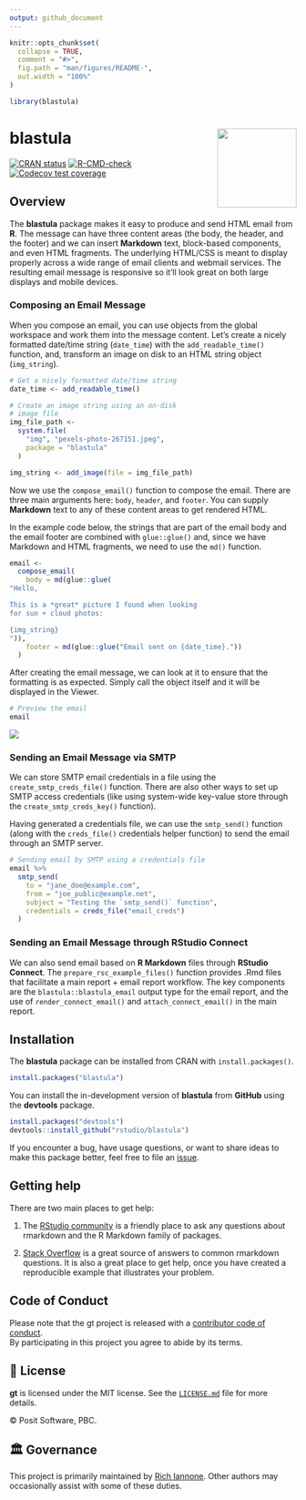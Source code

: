 ```yaml
---
output: github_document
---
```


<!-- README.md is generated from README.Rmd. Please edit that file -->

```r
knitr::opts_chunk$set(
  collapse = TRUE,
  comment = "#>",
  fig.path = "man/figures/README-",
  out.width = "100%"
)
```

```r
library(blastula)
```

# blastula <a href='https://rstudio.github.io/blastula'><img src='man/figures/logo.png' align="right" height="139" /></a>

[![CRAN status](https://www.r-pkg.org/badges/version/blastula)](https://CRAN.R-project.org/package=blastula)
[![R-CMD-check](https://github.com/rstudio/blastula/workflows/R-CMD-check/badge.svg)](https://github.com/rstudio/blastula/actions)
[![Codecov test coverage](https://codecov.io/gh/rstudio/blastula/branch/master/graph/badge.svg)](https://codecov.io/gh/rstudio/blastula?branch=master)

## Overview

The **blastula** package makes it easy to produce and send HTML email from **R**. The message can have three content areas (the body, the header, and the footer) and we can insert **Markdown** text, block-based components, and even HTML fragments. The underlying HTML/CSS is meant to display properly across a wide range of email clients and webmail services. The resulting email message is responsive so it'll look great on both large displays and mobile devices.

### Composing an Email Message

When you compose an email, you can use objects from the global workspace and work them into the message content. Let's create a nicely formatted date/time string (`date_time`) with the `add_readable_time()` function, and, transform an image on disk to an HTML string object (`img_string`).

```r
# Get a nicely formatted date/time string
date_time <- add_readable_time()

# Create an image string using an on-disk
# image file
img_file_path <-
  system.file(
    "img", "pexels-photo-267151.jpeg",
    package = "blastula"
  )

img_string <- add_image(file = img_file_path)
```

Now we use the `compose_email()` function to compose the email. There are three main arguments here: `body`, `header`, and `footer`. You can supply **Markdown** text to any of these content areas to get rendered HTML.

In the example code below, the strings that are part of the email body and the email footer are combined with `glue::glue()` and, since we have Markdown and HTML fragments, we need to use the `md()` function.

```r
email <-
  compose_email(
    body = md(glue::glue(
"Hello,

This is a *great* picture I found when looking
for sun + cloud photos:

{img_string}
")),
    footer = md(glue::glue("Email sent on {date_time}."))
  )
```

After creating the email message, we can look at it to ensure that the formatting is as expected. Simply call the object itself and it will be displayed in the Viewer.

```r
# Preview the email
email
```

<img src="man/figures/rstudio_preview_email.png">

### Sending an Email Message via SMTP

We can store SMTP email credentials in a file using the `create_smtp_creds_file()` function. There are also other ways to set up SMTP access credentials (like using system-wide key-value store through the `create_smtp_creds_key()` function).

Having generated a credentials file, we can use the `smtp_send()` function (along with the `creds_file()` credentials helper function) to send the email through an SMTP server.

```r
# Sending email by SMTP using a credentials file
email %>%
  smtp_send(
    to = "jane_doe@example.com",
    from = "joe_public@example.net",
    subject = "Testing the `smtp_send()` function",
    credentials = creds_file("email_creds")
  )
```

### Sending an Email Message through RStudio Connect

We can also send email based on **R Markdown** files through **RStudio Connect**. The `prepare_rsc_example_files()` function provides .Rmd files that facilitate a main report + email report workflow. The key components are the `blastula::blastula_email` output type for the email report, and the use of `render_connect_email()` and `attach_connect_email()` in the main report.

## Installation

The **blastula** package can be installed from CRAN with `install.packages()`.

```r
install.packages("blastula")
```

You can install the in-development version of **blastula** from **GitHub** using the **devtools** package.

```r
install.packages("devtools")
devtools::install_github("rstudio/blastula")
```

If you encounter a bug, have usage questions, or want to share ideas to make this package better, feel free to file an [issue](https://github.com/rstudio/blastula/issues).

## Getting help

There are two main places to get help:

1. The [RStudio community](https://community.rstudio.com/c/R-Markdown/10) is a friendly place to ask any questions about rmarkdown and the R Markdown family of packages.

1. [Stack Overflow](https://stackoverflow.com/questions/tagged/r-markdown) is a great source of answers to common rmarkdown questions. It is also a great place to get help, once you have created a reproducible example that illustrates your problem.

## Code of Conduct

Please note that the gt project is released with a [contributor code of
conduct](https://www.contributor-covenant.org/version/2/0/code_of_conduct/).<br>By
participating in this project you agree to abide by its terms.

## 📄 License

**gt** is licensed under the MIT license. See the
[`LICENSE.md`](LICENSE.md) file for more details.

© Posit Software, PBC.

## 🏛️ Governance

This project is primarily maintained by [Rich Iannone](https://twitter.com/riannone). Other authors may occasionally assist with some of these duties.
